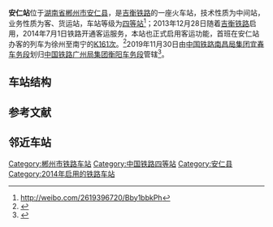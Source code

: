 {{otheruses|subject=2008年启用的[[吉衡铁路|吉衡铁路]]车站|other=关于原[[浙赣铁路|浙赣铁路]][[龙游县|龙游县]]境内已于2006年关闭的车站|安仁站 (龙游)}}
{{Infobox China railway station
|车站名称= 安仁站
|图片= 201906 Platform of Anren Station (2).jpg
|图片介绍=
|其他名称= 
|车站拼音= AnRen
|英文名称= Anren Railway Station
|车站代码= 35596
|电报码= ARG
|拼音码= ARE
|车站类型= 　
|技术性质= 中间站
|业务性质= 客、货运站
|始建时间= 2008年12月
|开通运营= 2013年12月28日
|车站位置= [[湖南省|湖南省]][[郴州市|郴州市]][[安仁县|安仁县]]
|坐标= {{Coord|26.7723943|N|113.2519993|E|format=dms|display=inline,title|type:railwaystation_region:CN}}
|归属= [[中国铁路广州局集团|中国铁路广州局集团]][[衡阳车务段|衡阳车务段]]<ref>{{cite news|title=一曲《衡车disco》为游子们送去家的温情|url=https://hn.rednet.cn/content/2020/01/13/6572729.html|publisher=红网|date=2020-01-13}}</ref>
|使用状态= 使用中
|线路= [[吉衡铁路|吉衡铁路]]
|车站等级= [[四等站_(中鐵)|四等站]]
|月台数目= 2
|侧式站台=<!--車站島式月臺的數目，此參數可選-->
|岛式站台=<!--車站月臺面的數目，此參數可選-->
|站台面= 2
|股道数目 = 4
|正线= 1
|到发线= 3
|其它线= 
|网站=
 }}
'''安仁站'''位于[[湖南省|湖南省]][[郴州市|郴州市]][[安仁县|安仁县]]，是[[吉衡铁路|吉衡铁路]]的一座火车站，技术性质为中间站，业务性质为客、货运站，车站等级为[[四等站_(中鐵)|四等站]]<ref>http://weibo.com/2619396720/Bby1bbkPh</ref>；2013年12月28日随着[[吉衡铁路|吉衡铁路]]启用，2014年7月1日铁路开通客运服务，本站也正式启用客运功能，首班在安仁站办客的列车为徐州至南宁的[[K161/162次列车|K161次]]。<ref>{{cite news|url=http://hn.rednet.cn/c/2014/06/30/3390597.htm|title=安仁火车站开始售票 7月1日客运列车正式开通|publisher=红网|date=2014-06-30|accessdate=2015-04-19|archive-date=2015-04-19|archive-url=https://web.archive.org/web/20150419082418/http://hn.rednet.cn/c/2014/06/30/3390597.htm|dead-url=no}}</ref>2019年11月30日由[[中国铁路南昌局集团|中国铁路南昌局集团]][[宜春车务段|宜春车务段]]划归[[中国铁路广州局集团|中国铁路广州局集团]][[衡阳车务段|衡阳车务段]]管辖<ref>{{cite news|title=停运4年后，醴茶铁路恢复通车大势已定|url=https://www.icswb.com/h/162/20191208/632352.html|work=湘声报|publisher=长沙晚报网|date=2019-12-08|accessdate=2019-12-09|archive-date=2020-04-20|archive-url=https://web.archive.org/web/20200420190115/https://www.icswb.com/h/162/20191208/632352.html|dead-url=no}}</ref>。

== 车站结构 ==


== 参考文献 ==
{{Reflist|colwidth=30em}}

== 邻近车站 ==

{{Start rail box|[[中国铁路|中国铁路]]}} 
{{s-inop|[[攸县南站|攸县南站]]|[[吉安站|吉安]]方向}} 
{{s-line|[[吉衡铁路|吉衡铁路]]<br />← 12km 安仁站 {{0}}8km →}}
{{s-inop|[[禾市站|禾市站]]|[[衡阳站|衡阳]]方向}}
{{End box}} 

{{吉衡铁路}}
{{China-rail-stub}}
[[Category:郴州市铁路车站|Category:郴州市铁路车站]]
[[Category:中国铁路四等站|Category:中国铁路四等站]]
[[Category:安仁县|Category:安仁县]]
[[Category:2014年启用的铁路车站|Category:2014年启用的铁路车站]]
